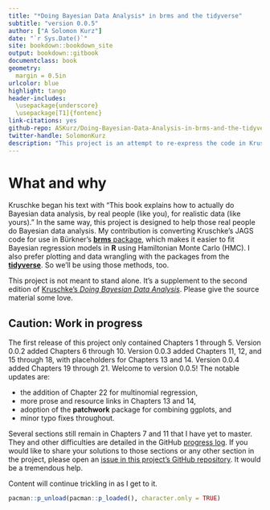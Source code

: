 ```yaml
--- 
title: "*Doing Bayesian Data Analysis* in brms and the tidyverse"
subtitle: "version 0.0.5"
author: ["A Solomon Kurz"]
date: "`r Sys.Date()`"
site: bookdown::bookdown_site
output: bookdown::gitbook
documentclass: book
geometry:
  margin = 0.5in
urlcolor: blue
highlight: tango
header-includes:
  \usepackage{underscore}
  \usepackage[T1]{fontenc}
link-citations: yes
github-repo: ASKurz/Doing-Bayesian-Data-Analysis-in-brms-and-the-tidyverse
twitter-handle: SolomonKurz
description: "This project is an attempt to re-express the code in Kruschke's (2014) textbook. His models are re-fit in brms, plots are redone with ggplot2, and the general data wrangling code predominantly follows the tidyverse style."
---
```


# What and why {-}

Kruschke began his text with "This book explains how to actually do Bayesian data analysis, by real people (like you), for realistic data (like yours)." In the same way, this project is designed to help those real people do Bayesian data analysis. My contribution is converting Kruschke's JAGS code for use in Bürkner's [**brms** package](https://github.com/paul-buerkner/brms), which makes it easier to fit Bayesian regression models in **R** using Hamiltonian Monte Carlo (HMC). I also prefer plotting and data wrangling with the packages from the [**tidyverse**](http://style.tidyverse.org). So we'll be using those methods, too.

This project is not meant to stand alone. It's a supplement to the second edition of [Kruschke's *Doing Bayesian Data Analysis*](https://sites.google.com/site/doingbayesiandataanalysis/). Please give the source material some love.

## Caution: Work in progress {-}

The first release of this project only contained Chapters 1 through 5. Version 0.0.2 added Chapters 6 through 10. Version 0.0.3 added Chapters 11, 12, and 15 through 18, with placeholders for Chapters 13 and 14. Version 0.0.4 added Chapters 19 through 21. Welcome to version 0.0.5! The notable updates are:

* the addition of Chapter 22 for multinomial regression,
* more prose and resource links in Chapters 13 and 14,
* adoption of the **patchwork** package for combining ggplots, and 
* minor typo fixes throughout.

Several sections still remain in Chapters 7 and 11 that I have yet to master. They and other difficulties are detailed in the GitHub [progress log](https://github.com/ASKurz/Doing-Bayesian-Data-Analysis-in-brms-and-the-tidyverse/issues/1). If you would like to share your solutions to those sections or any other section in the project, please open an [issue in this project's GitHub repository](https://github.com/ASKurz/Doing-Bayesian-Data-Analysis-in-brms-and-the-tidyverse/issues). It would be a tremendous help.

Content will continue trickling in as I get to it.

```r
pacman::p_unload(pacman::p_loaded(), character.only = TRUE)
```
